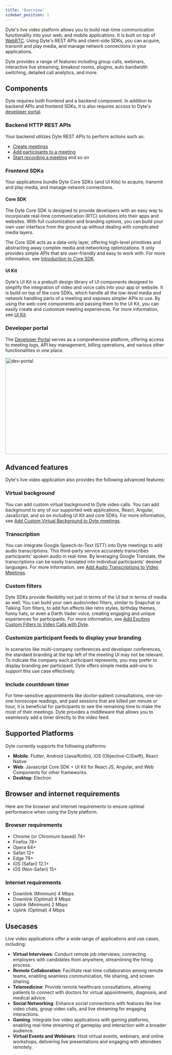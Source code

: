 ```yaml
---
title: 'Overview'
sidebar_position: 1
---
```


Dyte's live video platform allows you to build real-time communication functionality into your web, and mobile applications. It is built on top of [WebRTC](https://dyte.io/blog/webrtc/). Using Dyte's REST APIs and client-side SDKs, you can acquire, transmit and play media, and manage network connections in your applications.

Dyte provides a range of features including group calls, webinars, interactive live streaming, breakout rooms, plugins, auto bandwidth switching, detailed call analytics, and more.

## Components

Dyte requires both frontend and a backend component. In addition to backend APIs and frontend SDKs, it is also requires access to Dyte's [developer portal](https://dev.dyte.io/dashboard).

### Backend HTTP REST APIs

Your backend utilizes Dyte REST APIs to perform actions such as:

- [Create meetings](/api#/operations/create_meeting)
- [Add participants to a meeting](/api#/operations/add_participant)
- [Start recording a meeting](/api#/operations/start_recording) and so on

### Frontend SDKs

Your applications bundle Dyte Core SDKs (and UI Kits) to acquire, transmit and play media, and manage network connections.

#### Core SDK

The Dyte Core SDK is designed to provide developers with an easy way to incorporate real-time communication (RTC) solutions into their apps and websites. With full customization and branding options, you can build your own user interface from the ground up without dealing with complicated media layers.

The Core SDK acts as a data-only layer, offering high-level primitives and abstracting away complex media and networking optimizations. It only provides simple APIs that are user-friendly and easy to work with. For more information, see [Introduction to Core SDK](/web-core/Introduction).

#### UI Kit

Dyte's UI Kit is a prebuilt design library of UI components designed to simplify the integration of video and voice calls into your app or website. It is build on top of the core SDKs, which handle all the low-level media and network handling parts of a meeting and exposes simpler APIs to use. By using the web-core components and passing them to the UI Kit, you can easily create and customize meeting experiences. For more information, see [UI Kit](/react-ui-kit).

### Developer portal

The [Developer Portal](https://dev.dyte.io/dashboard) serves as a comprehensive platform, offering access to meeting logs, API key management, billing operations, and various other functionalities in one place.

<img
  src="/static/guides/dev-portal.png"
  width="600"
  height="300"
  alt="dev-portal"
  className="dev-portal-preview"
/>

## Advanced features

Dyte's live video application also provides the following advanced features:

### Virtual background

You can add custom virtual background to Dyte video calls. You can add background to any of our supported web applications, React, Angular, JavaScript, and so on including UI Kit and core SDKs. For more information, see [Add Custom Virtual Background to Dyte meetings](/guides/customization/add-virtual-background).

### Transcription

You can integrate Google Speech-to-Text (STT) into Dyte meetings to add audio transcriptions. This third-party service accurately transcribes participants' spoken audio in real-time. By leveraging Google Translate, the transcriptions can be easily translated into individual participants' desired languages. For more information, see [Add Audio Transcriptions to Video Meetings](https://dyte.io/blog/audio-transcriptions-video-meeting/).

### Custom filters

Dyte SDKs provide flexibility not just in terms of the UI but in terms of media as well. You can build your own audio/video filters, similar to Snapchat or Talking Tom filters, to add fun effects like retro styles, birthday themes, funny hats, or even a Darth Vader voice, creating engaging and unique experiences for participants. For more information, see [Add Exciting Custom Filters to Video Calls with Dyte](https://dyte.io/blog/streams-blog/).

### Customize participant feeds to display your branding

In scenarios like multi-company conferences and developer conferences, the standard branding at the top left of the meeting UI may not be relevant. To indicate the company each participant represents, you may prefer to display branding per participant. Dyte offers simple media add-ons to support this use case effectively.

### Include countdown timer

For time-sensitive appointments like doctor-patient consultations, one-on-one horoscope readings, and paid sessions that are billed per minute or hour, it is beneficial for participants to see the remaining time to make the most of their meetings. Dyte provides a middleware that allows you to seamlessly add a timer directly to the video feed.

## Supported Platforms

Dyte currently supports the following platforms:

- **Mobile**: Flutter, Android (Java/Kotlin), iOS (Objective-C/Swift), React Native
- **Web**: Javascript Core SDK + UI Kit for React JS, Angular, and Web Components for other frameworks.
- **Desktop**: Electron

## Browser and internet requirements

Here are the browser and internet requirements to ensure optimal performance when using the Dyte platform.

### Browser requirements

- Chrome (or Chromium based) 74+
- Firefox 78+
- Opera 64+
- Safari 12+
- Edge 79+
- iOS (Safari) 12.1+
- iOS (Non-Safari) 15+

### Internet requirements

- Downlink (Minimum) 4 Mbps
- Downlink (Optimal) 8 Mbps
- Uplink (Minimum) 2 Mbps
- Uplink (Optimal) 4 Mbps

## Usecases

Live video applications offer a wide range of applications and use cases, including:

- **Virtual Interviews**: Conduct remote job interviews, connecting employers with candidates from anywhere, streamlining the hiring process.
- **Remote Collaboration**: Facilitate real-time collaboration among remote teams, enabling seamless communication, file sharing, and screen sharing.
- **Telemedicine**: Provide remote healthcare consultations, allowing patients to connect with doctors for virtual appointments, diagnosis, and medical advice.
- **Social Networking**: Enhance social connections with features like live video chats, group video calls, and live streaming for engaging interactions.
- **Gaming**: Integrate live video applications with gaming platforms, enabling real-time streaming of gameplay and interaction with a broader audience.
- **Virtual Events and Webinars**: Host virtual events, webinars, and online workshops, delivering live presentations and engaging with attendees remotely.
